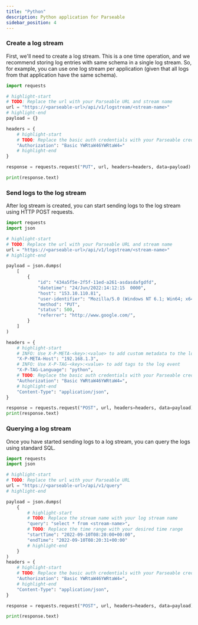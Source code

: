 ```yaml
---
title: "Python"
description: Python application for Parseable
sidebar_position: 4
---
```

### Create a log stream
First, we'll need to create a log stream. This is a one time operation, and we recommend storing log entries with same schema in a single log stream. So, for example, you can use one log stream per application (given that all logs from that application have the same schema).


```python
import requests

# highlight-start
# TODO: Replace the url with your Parseable URL and stream name
url = "https://<parseable-url>/api/v1/logstream/<stream-name>"
# highlight-end
payload = {}

headers = {
    # highlight-start
    # TODO: Replace the basic auth credentials with your Parseable credentials
    "Authorization": "Basic YWRtaW46YWRtaW4="
    # highlight-end
}

response = requests.request("PUT", url, headers=headers, data=payload)

print(response.text)
```
### Send logs to the log stream
After log stream is created, you can start sending logs to the log stream using HTTP POST requests.


```python
import requests
import json

# highlight-start
# TODO: Replace the url with your Parseable URL and stream name
url = "https://<parseable-url>/api/v1/logstream/<stream-name>"
# highlight-end

payload = json.dumps(
    [
        {
            "id": "434a5f5e-2f5f-11ed-a261-asdasdafgdfd",
            "datetime": "24/Jun/2022:14:12:15  0000",
            "host": "153.10.110.81",
            "user-identifier": "Mozilla/5.0 (Windows NT 6.1; Win64; x64; rv:64.0) Gecko/20100101 Firefox/64.0",
            "method": "PUT",
            "status": 500,
            "referrer": "http://www.google.com/",
        }
    ]
)

headers = {
    # highlight-start
    # INFO: Use X-P-META-<key>:<value> to add custom metadata to the log event
    "X-P-META-Host": "192.168.1.3",
    # INFO: Use X-P-TAG-<key>:<value> to add tags to the log event
    "X-P-TAG-Language": "python",
    # TODO: Replace the basic auth credentials with your Parseable credentials
    "Authorization": "Basic YWRtaW46YWRtaW4=",
    # highlight-end
    "Content-Type": "application/json",
}

response = requests.request("POST", url, headers=headers, data=payload)
print(response.text)
```
### Querying a log stream
Once you have started sending logs to a log stream, you can query the logs using standard SQL.


```python
import requests
import json

# highlight-start
# TODO: Replace the url with your Parseable URL
url = "https://<parseable-url>/api/v1/query"
# highlight-end

payload = json.dumps(
    {
        # highlight-start
        # TODO: Replace the stream name with your log stream name
        "query": "select * from <stream-name>",
        # TODO: Replace the time range with your desired time range
        "startTime": "2022-09-10T08:20:00+00:00",
        "endTime": "2022-09-10T08:20:31+00:00"
        # highlight-end
    }
)
headers = {
    # highlight-start
    # TODO: Replace the basic auth credentials with your Parseable credentials
    "Authorization": "Basic YWRtaW46YWRtaW4=",
    # highlight-end
    "Content-Type": "application/json",
}

response = requests.request("POST", url, headers=headers, data=payload)

print(response.text)
```
    